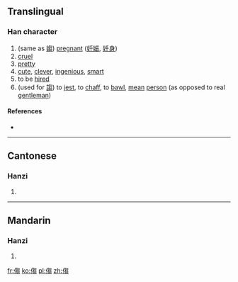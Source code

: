 ==Translingual==

===Han character===
{{Han char|rn=9|rad=人|as=10|sn=12|four=|canj=OPUU|ids=⿰亻芻}}

# (same as [[媰]]) [[pregnant]] ([[妊娠]], [[妊身]])
# [[cruel]]
# [[pretty]]
# [[cute]], [[clever]], [[ingenious]], [[smart]]
# to be [[hire]]d
# (used for [[謅]]) to [[jest]], to [[chaff]], to [[bawl]], [[mean]] [[person]] (as opposed to real [[gentleman]])

====References====
* {{Han ref|kx=0112.100|hdz=10204.060|uh=3473|ud=13427}}

----

==Cantonese==

===Hanzi===
{{yue-hanzi|jyut=[[zaau3]]|y=jaau3}}

# {{defn|lang=yue|sort=人10}}

----

==Mandarin==

===Hanzi===
{{cmn-hanzi|pin=[[zhòu]] ([[zhou4]])|wg=chou<sup>4</sup>}}

# {{defn|lang=cmn|sort=人10}}

[[fr:㑳]]
[[ko:㑳]]
[[pl:㑳]]
[[zh:㑳]]